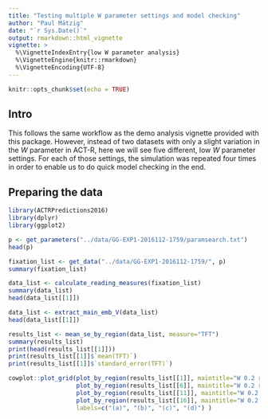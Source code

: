 ```yaml
---
title: "Testing multiple W parameter settings and model checking"
author: "Paul Mätzig"
date: "`r Sys.Date()`"
output: rmarkdown::html_vignette
vignette: >
  %\VignetteIndexEntry{low W parameter analysis}
  %\VignetteEngine{knitr::rmarkdown}
  %\VignetteEncoding{UTF-8}
---
```


```r
knitr::opts_chunk$set(echo = TRUE)
```

## Intro 

This follows the same workflow as the demo analysis vignette provided with this
package. However, instead of two datasets with only a slight variation in the
$W$ parameter in ACT-R, here we will see five different, low $W$ parameter
settings. For each of those settings, the simulation was repeated four times in
order to enable us to do quick model checking in the end.

## Preparing the data

```r
library(ACTRPredictions2016)
library(dplyr)
library(ggplot2)
```

```r
p <- get_parameters("../data/GG-EXP1-2016112-1759/paramsearch.txt")
head(p)
```

```r
fixation_list <- get_data("../data/GG-EXP1-2016112-1759/", p)
summary(fixation_list)
```

```r
data_list <- calculate_reading_measures(fixation_list)
summary(data_list)
head(data_list[[1]])
```

```r
data_list <- extract_main_emb_V(data_list)
head(data_list[[1]])
```

```r
results_list <- mean_se_by_region(data_list, measure="TFT")
summary(results_list)
print(head(results_list[[1]]))
print(results_list[[1]]$`mean(TFT)`)
print(results_list[[1]]$`standard_error(TFT)`)
```

```r
cowplot::plot_grid(plot_by_region(results_list[[1]], maintitle="W 0.2 rep 1", legendpos=c(0, 0.2)),
                   plot_by_region(results_list[[6]], maintitle="W 0.2 rep 2", legendpos=c(0, 0.2)),
                   plot_by_region(results_list[[11]], maintitle="W 0.2 rep 3", legendpos=c(0, 0.2)),
                   plot_by_region(results_list[[16]], maintitle="W 0.2 rep 4", legendpos=c(0, 0.2)),
                   labels=c("(a)", "(b)", "(c)", "(d)") )
```
